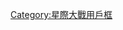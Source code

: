 {{Userbox
  |border-c = #000000
  |border-s = 1
  |id-c     = #000000
  |id-s     = 12
  |id-fc    = #FF0000
  |info-c   = #000000
  |info-s   = 9
  |info-fc  = #C0C0C0
  |id       = Darth<br/>Vader
  |info     = 這個用戶喜歡[[黑武士|<span style="color:#FF8C00">'''黑武士'''</span>]]。<br/><span lang="en" style="color:#696969">-{There is still [[星際大戰|<span style="color:#ffff00">'''good'''</span>]] in me… You’ve felt it.}-</span>
  |usercategory  = 喜歡星戰的維基人
  |nocat    = {{{nocat|}}}
}}
<noinclude>
{{documentation}}
[[Category:星際大戰用戶框]]
</noinclude>